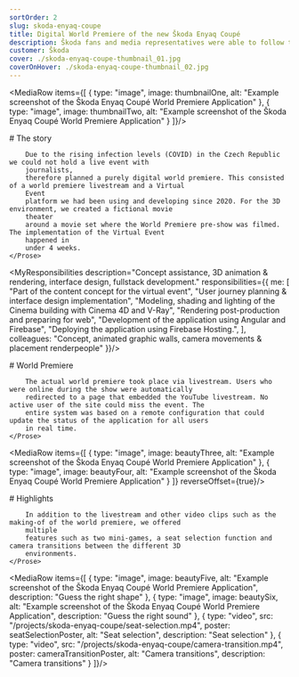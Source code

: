 ```yaml
---
sortOrder: 2
slug: skoda-enyaq-coupe
title: Digital World Premiere of the new Škoda Enyaq Coupé
description: Škoda fans and media representatives were able to follow the world premiere of the new Škoda Enyaq Coupé iV live on the Internet at skoda-virtual-event.com on January 1st at 16:00. The website was online in advance, with various teaser videos providing first impressions.
customer: Škoda
cover: ./skoda-enyaq-coupe-thumbnail_01.jpg
coverOnHover: ./skoda-enyaq-coupe-thumbnail_02.jpg
---
```



<MediaRow items={[
    {
        type: "image",
        image: thumbnailOne,
        alt: "Example screenshot of the Škoda Enyaq Coupé World Premiere Application"
    },
    {
        type: "image",
        image: thumbnailTwo,
        alt: "Example screenshot of the Škoda Enyaq Coupé World Premiere Application"
    }
]}/>

<div className="container-small">
    <Prose>
        # The story

        Due to the rising infection levels (COVID) in the Czech Republic we could not hold a live event with
        journalists,
        therefore planned a purely digital world premiere. This consisted of a world premiere livestream and a Virtual
        Event
        platform we had been using and developing since 2020. For the 3D environment, we created a fictional movie
        theater
        around a movie set where the World Premiere pre-show was filmed. The implementation of the Virtual Event
        happened in
        under 4 weeks.
    </Prose>
</div>

<VideoPlayer client:visible src="/projects/skoda-enyaq-coupe/transition-01.mp4" poster={transitionPoster}
             muted={true}
             alt="Example Transition"/>

<MyResponsibilities description="Concept assistance, 3D animation & rendering, interface design, fullstack development."
                    responsibilities={{
                        me: [
                            "Part of the content concept for the virtual event",
                            "User journey planning & interface design implementation",
                            "Modeling, shading and lighting of the Cinema building with Cinema 4D and V-Ray",
                            "Rendering post-production and preparing for web",
                            "Development of the application using Angular and Firebase",
                            "Deploying the application using Firebase Hosting.",
                        ],
                        colleagues: "Concept, animated graphic walls, camera movements & placement renderpeople"
                    }}/>

<div className="container-small">
    <Prose>
        # World Premiere

        The actual world premiere took place via livestream. Users who were online during the show were automatically
        redirected to a page that embedded the YouTube livestream. No active user of the site could miss the event. The
        entire system was based on a remote configuration that could update the status of the application for all users
        in real time.
    </Prose>
</div>

<MediaRow items={[
    {
        type: "image",
        image: beautyThree,
        alt: "Example screenshot of the Škoda Enyaq Coupé World Premiere Application"
    },
    {
        type: "image",
        image: beautyFour,
        alt: "Example screenshot of the Škoda Enyaq Coupé World Premiere Application"
    }
]} reverseOffset={true}/>

<div className="container-small">
    <Prose>
        # Highlights

        In addition to the livestream and other video clips such as the making-of of the world premiere, we offered
        multiple
        features such as two mini-games, a seat selection function and camera transitions between the different 3D
        environments.
    </Prose>
</div>

<MediaRow items={[
    {
        type: "image",
        image: beautyFive,
        alt: "Example screenshot of the Škoda Enyaq Coupé World Premiere Application",
        description: "Guess the right shape"
    },
    {
        type: "image",
        image: beautySix,
        alt: "Example screenshot of the Škoda Enyaq Coupé World Premiere Application",
        description: "Guess the right sound"
    },
    {
        type: "video",
        src: "/projects/skoda-enyaq-coupe/seat-selection.mp4",
        poster: seatSelectionPoster,
        alt: "Seat selection",
        description: "Seat selection"
    },
    {
        type: "video",
        src: "/projects/skoda-enyaq-coupe/camera-transition.mp4",
        poster: cameraTransitionPoster,
        alt: "Camera transitions",
        description: "Camera transitions"
    }
]}/>

<VideoPlayer client:visible src="/projects/skoda-enyaq-coupe/runthrough.mp4" poster={runthroughPoster} muted={false}
             alt="run through" description="Complete run through"/>